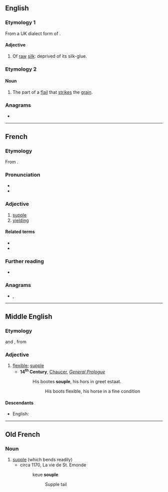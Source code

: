 ==English==

===Etymology 1===
From a UK dialect form of {{m|en|supple}}.

====Adjective====
{{en-adj|-}}

# Of [[raw]] [[silk]]: deprived of its silk-glue.

===Etymology 2===

====Noun====
{{en-noun}}

# The part of a [[flail]] that [[strike]]s the [[grain]].
#: {{rfquotek|Knight}}

{{Webster 1913}}

===Anagrams===
* {{anagrams|en|a=elopsu|Loupes|Peluso|Puleos|loupes|poules}}

----

==French==

===Etymology===
From {{der|fr|la|supplex}}.

===Pronunciation===
* {{fr-IPA}}
* {{audio|Fr-souple.ogg|Audio|lang=fr}}

===Adjective===
{{fr-adj}}

# [[supple]]
# [[yielding]]

====Related terms====
* {{l|fr|assouplir}}
* {{l|fr|souplesse}}

===Further reading===
* {{R:TLFi}}

===Anagrams===
* {{l|fr|loupes}}, {{l|fr|poules}}

----

==Middle English==

===Etymology===
{{der|enm|fro|souple}} and {{der|enm|xno|souple}}, from {{der|enm|la|supplex}}

===Adjective===
{{enm-adj}}

# [[flexible]]; [[supple]]
#* '''14<sup>th</sup> Century''', [[w:Geoffrey Chaucer|Chaucer]], ''[[s:The Canterbury Tales/General Prologue|General Prologue]]''
#*: His bootes '''souple''', his hors in greet estaat.
#*:: His boots flexible, his horse in a fine condition

====Descendants====
* English: {{l|en|supple}} {{qualifier|borrowed}}

----

==Old French==

===Noun===
{{fro-adj|mf}}

# [[supple]] (which bends readily)
#* circa 1170, La vie de St. Emonde
#*: keue '''souple'''<!--from http://www.cnrtl.fr/etymologie/souple-->
#*:: Supple tail